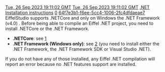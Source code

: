 [[Property:modification_date|Tue, 26 Sep 2023 19:11:02 GMT]]
[[Property:publication_date|Tue, 26 Sep 2023 19:11:02 GMT]]
[[Property:title|.NET Installation instructions]]
[[Property:weight|0]]
[[Property:uuid|64f7e3b1-f6ee-5cc4-1006-2fc4dfdaeae7]]
EiffelStudio supports .NETCore and only on Windows the .NET Framework (v4.0) .
Before being able to compile an Eiffel .NET project, you need to install .NETCore or the .NET Framework.

* '''.NETCore''': see [https://learn.microsoft.com/en-us/dotnet/core/install/]
* '''.NET Framework (Windows only)''': see [https://learn.microsoft.com/en-us/dotnet/framework/install/] (you need to install either the .NET Framework, the .NET Framework SDK or Visual Studio .NET).

If you do not have any of those installed, any Eiffel .NET compilation will report an error because no .NET features support are installed. 

